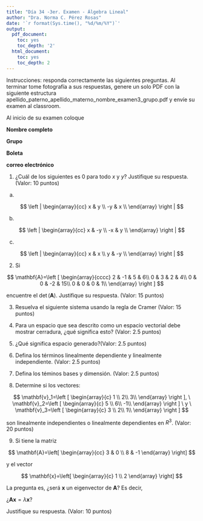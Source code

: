---
title: "Día 34 -3er. Examen - Álgebra Lineal"
author: "Dra. Norma C. Pérez Rosas"
date: '`r format(Sys.time(), "%d/%m/%Y")`'
output:
  pdf_document:
    toc: yes
    toc_depth: '2'
  html_document:
    toc: yes
    toc_depth: 2
---

Instrucciones: responda correctamente las siguientes preguntas. Al terminar tome fotografía a sus respuestas, genere un solo PDF con la siguiente estructura apellido_paterno_apellido_materno_nombre_examen3_grupo.pdf y envíe su examen al classroom.

Al inicio de su examen coloque 

**Nombre completo**

**Grupo**

**Boleta**

**correo electrónico**

1. ¿Cuál de los siguientes es $0$ para todo $x$ y $y$? Justifique su respuesta. (Valor: 10 puntos)

a)

$$
\left |
\begin{array}{cc}
x & y \\ 
-y & x \\ 
\end{array}
\right | 
$$

b)

$$
\left |
\begin{array}{cc}
x & -y \\ 
-x & y \\ 
\end{array}
\right | 
$$



c)

$$
\left |
\begin{array}{cc}
x & x \\ 
y & -y \\ 
\end{array}
\right | 
$$

2. Si 

$$
\mathbf{A}=\left [
\begin{array}{cccc}
2 & -1 & 5 & 6\\ 
 0 & 3 & 2 & 4\\
 0 & 0 & -2 & 15\\
  0 & 0 & 0 & 1\\
\end{array}
\right ] 
$$

encuentre el $\det (\mathbf{A})$. Justifique su respuesta. (Valor: 15 puntos)


3. Resuelva el siguiente sistema usando la regla de Cramer (Valor: 15 puntos)

\begin{alignat*}{5}
   2x_1 & {}+{} &  4x_2 & {}+{} & 6x_3 &  {}={} & 18\\
   4x_1 & {}+{} &  5x_2 & {}+{} & 6x_3 &  {}={} & 24\\
   3x_1 & {}+{} &  x_2 & {}-{} & 2x_3 &  {}={} & 4\\
\end{alignat*}

4. Para un espacio que sea descrito como un espacio vectorial debe mostrar cerradura, ¿qué significa esto? (Valor: 2.5 puntos)

5. ¿Qué significa espacio generado?(Valor: 2.5 puntos)

6. Defina los términos linealmente dependiente y linealmente independiente. (Valor: 2.5 puntos) 

7. Defina los téminos bases y dimensión. (Valor: 2.5 puntos)

8. Determine si los vectores:

$$
\mathbf{v}_1=\left [
\begin{array}{c}
1 \\ 
2\\
3\\
\end{array}
\right ], \  \mathbf{v}_2=\left [
\begin{array}{c}
5 \\ 
6\\
-1\\
\end{array}
\right ] \ y  \ \mathbf{v}_3=\left [
\begin{array}{c}
3 \\ 
2\\
1\\
\end{array}
\right ]
$$

son linealmente independientes o linealmente dependientes en $R^3$. (Valor: 20 puntos)

9. Si tiene la matriz 

$$
\mathbf{A}=\left[
\begin{array}{cc}
   3 & 0  \\
   8 & -1
\end{array}
\right]
$$


y el vector 


$$
\mathbf{x}=\left[
\begin{array}{c}
   1   \\
   2 
\end{array}
\right]
$$

La pregunta es, ¿será $\mathbf{x}$ un eigenvector de $\mathbf{A}$? Es decir, 

¿$\mathbf{A}\mathbf{x}=\lambda \mathbf{x}$?

Justifique su respuesta. (Valor: 10 puntos)
